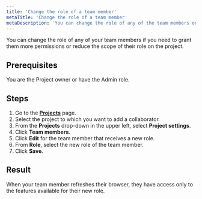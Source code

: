 ```yaml
---
title: 'Change the role of a team member'
metaTitle: 'Change the role of a team member'
metaDescription: 'You can change the role of any of the team members on a project.'
---
```


<TopBlock>

You can change the role of any of your team members if you need to grant them more permissions or reduce the scope of their role on the project.

</TopBlock>

## Prerequisites

You are the Project owner or have the Admin role.

## Steps

1. Go to the [**Projects**](https://cloud.prisma.io/projects) page.
2. Select the project to which you want to add a collaborator.
3. From the **Projects** drop-down in the upper left, select **Project settings**.
4. Click **Team members**.
5. Click **Edit** for the team member that receives a new role.
6. From **Role**, select the new role of the team member.
7. Click **Save**.

## Result

When your team member refreshes their browser, they have access only to the features available for their new role.
